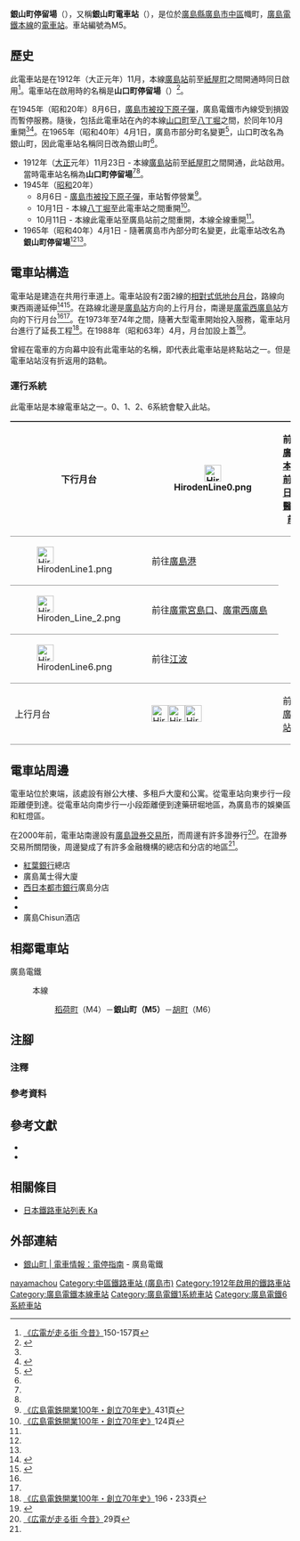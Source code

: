 {{Infobox station
|公司色 = #009944
|站名 = 銀山町
|圖片 =
|圖片說明 =
|日文原名 = 銀山町
|平假名 = かなやまちょう
|羅馬拼音 = Kanayama-cho
|副站名 = 
|所在地 = {{JPN}}[[廣島縣|廣島縣]][[廣島市|廣島市]][[中區_(廣島市)|中區]]幟町
|座標 = {{coord|34|23|35.69|N|132|28|0.86|E|type:railwaystation_region:JP-24|display=inline,title}}
|車站構造 = [[地面車站|地面車站]]
|月台配置 = 2面2線
|啟用年月日 = 1912年（大正元年）11月23日
|廢站年月日 = 
|乘客人數 = 
|上下車人次 = 
|統計年度 = 
|轉車 = 
|全寬備註 = 
|adjacent = {{Adjacent stations|system=廣島電鐵|line=本線|left=稻荷町|right=胡町|note-left=M4<br/>0.4km|note-mid={{Color|#00a85f|●}}M5<br/>距離[[廣島站|廣島]]1.2km|note-right=M6<br>0.2km}}
}}
'''銀山町停留場'''（{{jpn|j=銀山町停留場|hg=かなやまちょうていりゅうじょう|rm=Kanayama-cho teiryūjō|f=y}}），又稱'''銀山町電車站'''（{{jpn|j=銀山町電停}}），是位於[[廣島縣|廣島縣]][[廣島市|廣島市]][[中區_(廣島市)|中區]]幟町，[[廣島電鐵|廣島電鐵]][[廣島電鐵本線|本線]]的[[電車站|電車站]]。車站編號為M5。

== 歷史 ==
此電車站是在1912年（大正元年）11月，本線[[廣島站|廣島站]]前至[[紙屋町停留場|紙屋町]]之間開通時{{Refnest|group="注"|實際，本線紙屋町至[[原子彈爆炸遺址前停留場|櫓下]]之間已經竣工，但是由於發生一些問題，使開通區間只限廣島站前與紙屋町之間，該紙屋町至櫓下之間區間於2週間後才開通<ref>[[#osafune|《広電が走る街 今昔》]]45頁</ref><ref>[[#hiroden|《広島電鉄開業100年・創立70年史》]]43頁</ref>。}}同日啟用<ref name=osafune>[[#osafune|《広電が走る街 今昔》]]150-157頁</ref>。電車站在啟用時的名稱是'''山口町停留場'''（{{jpn|j=山口町停留場|hg=やまぐちちょうていりゅうじょう}}）<ref>{{cite book|author=[[今尾惠介|今尾惠介]]（監修） |title={{Translink|ja|日本鉄道旅行地図帳|日本鐵道旅行地圖帳}} - 全線・全駅・全廃線 |publisher=[[新潮社|新潮社]] |volume=11 中国四国 |year=2009 |isbn=978-4-10-790029-6 |page=37|language=ja}}</ref>。

在1945年（昭和20年）8月6日，[[廣島市原子彈爆炸|廣島市被投下原子彈]]，廣島電鐵市內線受到損毀而暫停服務。隨後，包括此電車站在內的本線[[銀山町停留場|山口町]]至[[八丁堀停留場|八丁堀]]之間，於同年10月重開<ref name="osafune"/><ref name="kyodo227">{{Cite book|author= |title=広島のチンチン電車 市内線と宮島線波乱に富んだ86年のドラマ |year=1998 |publisher={{Translink|ja|郷土出版社|鄉土出版社}} |isbn=4-87670-110-5 |pages=227-236|language=ja}}</ref>。在1965年（昭和40年）4月1日，廣島市部分町名變更<ref>{{Cite web |url=http://www.city.hiroshima.lg.jp/www/contents/1110871016786/index.html |title=廃止町名と現在の町の区域 |accessdate=2016-07-23 |publisher=広島市|language=ja}}</ref>，山口町改名為銀山町，因此電車站名稱同日改為銀山町<ref name="kyodo227"/>。
* 1912年（[[大正|大正]]元年）11月23日 - 本線[[廣島站|廣島站]]前至[[紙屋町停留場|紙屋町]]之間開通，此站啟用。當時電車站名稱為'''山口町停留場'''<ref name="osafune"/><ref name="kyodo227"/>。
* 1945年（[[昭和|昭和]]20年）
** 8月6日 - [[廣島市原子彈爆炸|廣島市被投下原子彈]]，車站暫停營業<ref>[[#hiroden|《広島電鉄開業100年・創立70年史》]]431頁</ref>。
** 10月1日 - 本線[[八丁堀停留場|八丁堀]]至此電車站之間重開<ref>[[#hiroden|《広島電鉄開業100年・創立70年史》]]124頁</ref>。
** 10月11日 - 本線此電車站至廣島站前之間重開，本線全線重開<ref name="kyodo227"/>。
* 1965年（昭和40年）4月1日 - 隨著廣島市內部分町名變更，此電車站改名為'''銀山町停留場'''<ref name="osafune"/><ref name="kyodo227"/>。

== 電車站構造 ==
電車站是建造在共用行車道上。電車站設有2面2線的[[相對式月台|相對式低地台月台]]，路線向東西兩邊延伸<ref name="jijo">{{Cite book|author=川島令三 |title={{Translink|ja|全国鉄道事情大研究|全國鐵道事情大研究}} |year=2009 |publisher={{Translink|ja|草思社}} |isbn=978-4-7942-1711-0 |volume=中国篇 2 |page=103|language=ja}}</ref><ref name="line">{{Cite book|author=川島令三 |title=山陽・山陰ライン 全線・全駅・全配線 |year=2012 |publisher=[[講談社|講談社]] |series=【図説】 日本の鉄道 |isbn=978-4-06-295157-9 |volume=第7巻 広島エリア |pages=9・75頁|language=ja}}</ref>。在路線北邊是[[廣島站|廣島站]]方向的上行月台，南邊是[[廣電西廣島站|廣電西廣島站]]方向的下行月台<ref name="jijo"/><ref name="line"/>。在1973年至74年之間，隨著大型電車開始投入服務，電車站月台進行了延長工程<ref>[[#hiroden|《広島電鉄開業100年・創立70年史》]]196・233頁</ref>。在1988年（昭和63年）4月，月台加設上蓋<ref>{{Cite book|title=広島電鉄開業80創立50年史 |year=1992 |publisher=広島電鉄 |page=128|language=ja}}</ref>。

曾經在電車的方向幕中設有此電車站的名稱，即代表此電車站是終點站之一。但是電車站站沒有折返用的路軌。

=== 運行系統 ===
{{See also|廣島電鐵#運行系統}}
此電車站是本線電車站之一。0、1、2、6系統會駛入此站。
{| style="border-collapse: collapse;"
|-
! rowspan="4" style="border-width: 2px 0; border-style: ridge; padding: 2px .5em;"|下行月台
| style="border-width: 2px 0; border-style: ridge; padding: 2px .5em;"|[[File:HirodenLine0.png|30px]]
| style="border-width: 2px 0; border-style: ridge; padding: 2px .5em;"|前往[[廣電本社前停留場|廣電本社前]]、[[日赤醫院前停留場|日赤醫院前]]
|-
| style="border-width: 2px 0; border-style: ridge; padding: 2px .5em;"|[[File:HirodenLine1.png|30px]]
| style="border-width: 2px 0; border-style: ridge; padding: 2px .5em;"|前往[[廣島港停留場|廣島港]]
|-
| style="border-width: 2px 0; border-style: ridge; padding: 2px .5em;"|[[File:Hiroden_Line_2.png|30px]]
| style="border-width: 2px 0; border-style: ridge; padding: 2px .5em;"|前往[[廣電宮島口站|廣電宮島口]]、[[廣電西廣島站|廣電西廣島]]
|-
| style="border-width: 2px 0; border-style: ridge; padding: 2px .5em;"|[[File:HirodenLine6.png|30px]]
| style="border-width: 2px 0; border-style: ridge; padding: 2px .5em;"|前往[[江波停留場|江波]]
|-
! rowspan="1" style="border-width: 2px 0; border-style: ridge; padding: 2px .5em;"|上行月台
| style="border-width: 2px 0; border-style: ridge; padding: 2px .5em;"|[[File:HirodenLine1.png|30px]][[File:Hiroden_Line_2.png|30px]][[File:HirodenLine6.png|30px]]
| style="border-width: 2px 0; border-style: ridge; padding: 2px .5em;"|前往[[廣島站|廣島站]]
|}

== 電車站周邊 ==
電車站位於{{Translink|ja|相生通り|相生通}}東端，該處設有辦公大樓、多租戶大廈和公寓。從電車站向東步行一段距離便到達{{Translink|ja|京橋川}}。從電車站向南步行一小段距離便到達藥研堀地區，為廣島市的娛樂區和紅燈區。

在2000年前，電車站南邊設有[[廣島證券交易所|廣島證券交易所]]，而周邊有許多證券行<ref>[[#osafune|《広電が走る街 今昔》]]29頁</ref>。在證券交易所關閉後，周邊變成了有許多金融機構的總店和分店的地區<ref name="line"/>。
*[[紅葉銀行|紅葉銀行]]總店
*廣島萬士得大廈
*[[西日本都市銀行|西日本都市銀行]]廣島分店
*{{Translink|ja|エリザベト音楽大学|伊麗莎白音樂大學}}
*{{Translink|ja|広島銀行銀山町支店|廣島銀行銀山町分店}}
* 廣島Chisun酒店

== 相鄰電車站 ==
; 廣島電鐵
: {{color|#00a85f|■}}本線
:: [[稻荷町停留場|稻荷町]]（M4）－'''銀山町（M5）'''－[[胡町停留場|胡町]]（M6）
== 注腳 ==
=== 注釋 ===
{{Reflist|group="注"}}
=== 參考資料 ===
{{Reflist|2}}
== 參考文獻 ==
* {{Cite book|title={{lang|ja|広島電鉄開業100年・創立70年史}} |year=2012 |publisher=廣島電鐵|language=ja |ref=hiroden}}
* {{Cite book|author=長船友則 |title={{lang|ja|広電が走る街 今昔}} |year=2005 |publisher=[[JTB出版|JTB出版]] |series=JTB Can Books |isbn=4-533-05986-4|language=ja |ref=osafune}}
== 相關條目 ==
* [[日本鐵路車站列表_Ka|日本鐵路車站列表 Ka]]
== 外部連結 ==
* [http://www.hiroden.co.jp/train/route-guide/stop-guide/m-5.html 銀山町 | 電車情報：電停指南]{{ja icon}} - 廣島電鐵
{{廣島電鐵本線}}
{{DEFAULTSORT:Kanayama-cho}}
[[Category:日本鐵路車站_Ka|nayamachou]]
[[Category:中區鐵路車站_(廣島市)|Category:中區鐵路車站 (廣島市)]]
[[Category:1912年啟用的鐵路車站|Category:1912年啟用的鐵路車站]]
[[Category:廣島電鐵本線車站|Category:廣島電鐵本線車站]]
[[Category:廣島電鐵1系統車站|Category:廣島電鐵1系統車站]]
[[Category:廣島電鐵6系統車站|Category:廣島電鐵6系統車站]]